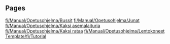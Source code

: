 
== Pages ==
[[fi/Manual/Opetusohjelma/Bussit]]
[[fi/Manual/Opetusohjelma/Junat]]
[[fi/Manual/Opetusohjelma/Kaksi asemalaituria]]
[[fi/Manual/Opetusohjelma/Kaksi rataa]]
[[fi/Manual/Opetusohjelma/Lentokoneet]]
[[Template/fi/Tutorial]]
